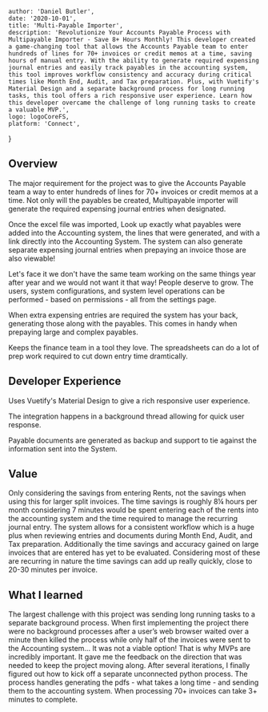 
    author: 'Daniel Butler',
    date: '2020-10-01',
    title: 'Multi-Payable Importer',
    description: 'Revolutionize Your Accounts Payable Process with Multipayable Importer - Save 8+ Hours Monthly! This developer created a game-changing tool that allows the Accounts Payable team to enter hundreds of lines for 70+ invoices or credit memos at a time, saving hours of manual entry. With the ability to generate required expensing journal entries and easily track payables in the accounting system, this tool improves workflow consistency and accuracy during critical times like Month End, Audit, and Tax preparation. Plus, with Vuetify's Material Design and a separate background process for long running tasks, this tool offers a rich responsive user experience. Learn how this developer overcame the challenge of long running tasks to create a valuable MVP.',
    logo: logoCoreFS,
    platform: 'Connect',
}


## Overview
The major requirement for the project was to give the Accounts Payable team a way to enter hundreds of lines for 70+ invoices or credit memos at a time. Not only will the payables be created, Multipayable importer will generate the required expensing journal entries when designated.

Once the excel file was imported, Look up exactly what payables were added into the Accounting system, the lines that were generated, and with a link directly into the Accounting System. The system can also generate separate expensing journal entries when prepaying an invoice those are also viewable!

Let's face it we don't have the same team working on the same things year after year and we would not want it that way! People deserve to grow. The users, system configurations, and system level operations can be performed - based on permissions - all from the settings page.

When extra expensing entries are required the system has your back, generating those along with the payables. This comes in handy when prepaying large and complex payables.

Keeps the finance team in a tool they love. The spreadsheets can do a lot of prep work required to cut down entry time dramtically.

## Developer Experience
Uses Vuetify's Material Design to give a rich responsive user experience.

The integration happens in a background thread  allowing for quick user response.

Payable documents are generated as backup and support to tie against the information sent into the System.

## Value
Only considering the savings from entering Rents, not the savings when using this for larger split invoices.
The time savings is roughly 8¼ hours per month considering 7 minutes would be spent entering each of the rents into the accounting system and the time required to manage the recurring journal entry.
The system allows for a consistent workflow which is a huge plus when reviewing entries and documents during Month End, Audit, and Tax preparation.
Additionally the time savings and accuracy gained on large invoices that are entered has yet to be evaluated. Considering most of these are recurring in nature the time savings can add up really quickly, close to 20-30 minutes per invoice.

## What I learned
The largest challenge with this project was sending long running tasks to a separate background process.
When first implementing the project there were no background processes after a user’s web browser waited over a minute then killed the process while only half of the invoices were sent to the Accounting system... It was not a viable option!
That is why MVPs are incredibly important. It gave me the feedback on the direction that was needed to keep the project moving along.
After several iterations, I finally figured out how to kick off a separate unconnected python process.
The process handles generating the pdfs - what takes a long time - and sending them to the accounting system.
When processing 70+ invoices can take 3+ minutes to complete.

